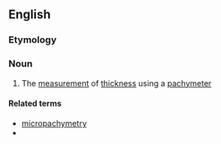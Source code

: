 ==English==

===Etymology===
{{confix|en|pachy|metry}}

===Noun===
{{en-noun|-}}

# The [[measurement]] of [[thickness]] using a [[pachymeter]]

====Related terms====
* [[micropachymetry]]
* {{l|en|pachymetric}}